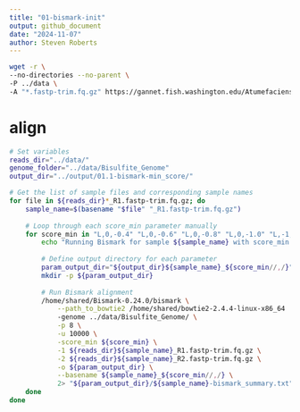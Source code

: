 ```yaml
---
title: "01-bismark-init"
output: github_document
date: "2024-11-07"
author: Steven Roberts
---
```



```bash
wget -r \
--no-directories --no-parent \
-P ../data \
-A "*.fastp-trim.fq.gz" https://gannet.fish.washington.edu/Atumefaciens/gitrepos/project-mytilus-methylation/output/00.10-trimming-fastp-FastQC-MultiQC/trimmed-fastqs/
```






# align

```bash
# Set variables
reads_dir="../data/"
genome_folder="../data/Bisulfite_Genome"
output_dir="../output/01.1-bismark-min_score/"

# Get the list of sample files and corresponding sample names
for file in ${reads_dir}*_R1.fastp-trim.fq.gz; do
    sample_name=$(basename "$file" "_R1.fastp-trim.fq.gz")
    
    # Loop through each score_min parameter manually
    for score_min in "L,0,-0.4" "L,0,-0.6" "L,0,-0.8" "L,0,-1.0" "L,-1,-0.6"; do
        echo "Running Bismark for sample ${sample_name} with score_min ${score_min}"
        
        # Define output directory for each parameter
        param_output_dir="${output_dir}${sample_name}_${score_min//,/}"
        mkdir -p ${param_output_dir}
        
        # Run Bismark alignment
        /home/shared/Bismark-0.24.0/bismark \
            --path_to_bowtie2 /home/shared/bowtie2-2.4.4-linux-x86_64
            -genome ../data/Bisulfite_Genome/ \
            -p 8 \
            -u 10000 \
            -score_min ${score_min} \
            -1 ${reads_dir}${sample_name}_R1.fastp-trim.fq.gz \
            -2 ${reads_dir}${sample_name}_R2.fastp-trim.fq.gz \
            -o ${param_output_dir} \
            --basename ${sample_name}_${score_min//,/} \
            2> "${param_output_dir}/${sample_name}-bismark_summary.txt"
    done
done
```



